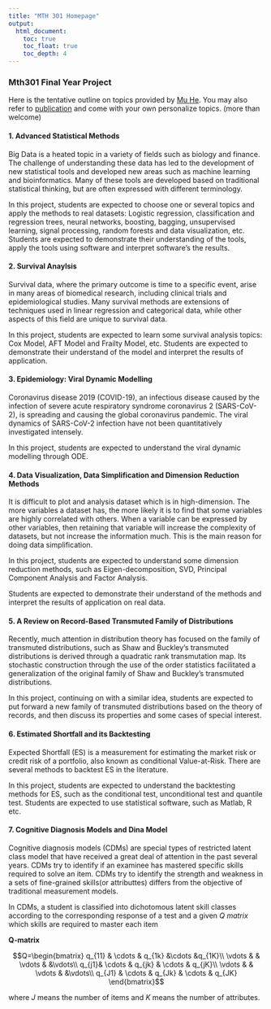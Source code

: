 ```yaml
---
title: "MTH 301 Homepage"
output:
  html_document:
    toc: true
    toc_float: true
    toc_depth: 4
---
```



### Mth301 Final Year Project


Here is the tentative outline on topics provided by [Mu He](https://hemu0626.github.io). You may also refer to [publication](https://hemu0626.github.io/research.html) and come with your own personalize topics. (more than welcome)


#### 1. Advanced Statistical Methods

Big Data is a heated topic in a variety of fields such as biology and finance. The challenge of understanding these data has led to the development of new statistical tools and developed new areas such as machine learning and bioinformatics. Many of these tools are developed based on traditional statistical thinking, but are often expressed with different terminology.

In this project, students are expected to choose one or several topics and apply the methods to real datasets:
Logistic regression, classification and regression trees, neural networks, boosting, bagging, unsupervised learning, signal processing, random forests and data visualization, etc. Students are expected to demonstrate their understanding of the tools, apply the tools using software and interpret software’s the results.


#### 2. Survival Anaylsis

Survival data, where the primary outcome is time to a specific event, arise in many areas of biomedical research, including clinical trials and epidemiological studies. Many survival methods are extensions of techniques used in linear regression and categorical data, while other aspects of this field are unique to survival data.

In this project, students are expected to learn some survival analysis topics: Cox Model, AFT Model and Frailty Model, etc. Students are expected to demonstrate their understand of the model and interpret the results of application.



#### 3. Epidemiology: Viral Dynamic Modelling

Coronavirus disease 2019 (COVID-19), an infectious disease caused by the infection of severe acute respiratory syndrome coronavirus 2 (SARS-CoV-2), is spreading and causing the global coronavirus pandemic. The viral dynamics of SARS-CoV-2 infection have not been quantitatively investigated intensely.

In this project, students are expected to understand the viral dynamic modelling through ODE.


#### 4. Data Visualization, Data Simplification and Dimension Reduction Methods

It is difficult to plot and analysis dataset which is in high-dimension. The more variables a dataset has, the more likely it is to find that some variables are highly correlated with others. When a variable can be expressed by other variables, then retaining that variable will increase the complexity of datasets, but not increase the information much. This is the main reason for doing data simplification.

In this project, students are expected to understand some dimension reduction methods, such as Eigen-decomposition, SVD, Principal Component Analysis and Factor Analysis.

Students are expected to demonstrate their understand of the methods and interpret the results of application on real data.


#### 5. A Review on Record-Based Transmuted Family of Distributions

Recently, much attention in distribution theory has focused on the family of transmuted distributions, such as Shaw and Buckley’s transmuted distributions is derived through a quadratic rank transmutation map. Its stochastic construction through the use of the order statistics facilitated a generalization of the original family of Shaw and Buckley’s transmuted distributions.

In this project, continuing on with a similar idea, students are expected to put forward a new family of transmuted distributions based on the theory of records, and then discuss its properties and some cases of special interest.

#### 6. Estimated Shortfall and its Backtesting

Expected Shortfall (ES) is a measurement for estimating the market risk or credit risk of a portfolio, also known as conditional Value-at-Risk. There are several methods to backtest ES in the literature.

In this project, students are expected to understand the backtesting methods for ES, such as the conditional test, unconditional test and quantile test.
Students are expected to use statistical software, such as Matlab, R etc.

#### 7. Cognitive Diagnosis Models and Dina Model

Cognitive diagnosis models (CDMs) are special types of restricted latent class model that have received a great deal of attention in the past several years. CDMs try to identify if an examinee has mastered specific skills required to solve an item. CDMs try to identify the strength and weakness in a sets of fine-grained skills(or attributtes) differs from the objective of traditional measurement models.

In CDMs, a student is classified into dichotomous latent skill classes according to the corresponding response of a test and a given *Q matrix* which skills are required to master each item

**Q-matrix**

$$Q=\begin{bmatrix} q_{11} & \cdots & q_{1k} &\cdots &q_{1K}\\ \vdots & & \vdots & &\vdots\\
q_{j1}& \cdots & q_{jk} & \cdots & q_{jK}\\
\vdots & & \vdots & &\vdots\\
q_{J1} & \cdots & q_{Jk} & \cdots & q_{JK}
\end{bmatrix}$$

where $J$ means the number of items and $K$ means the number of attributes.



